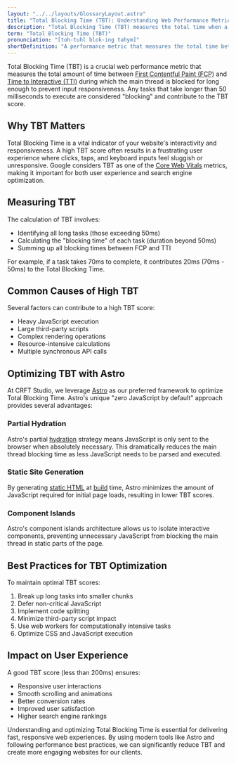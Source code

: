 ```yaml
---
layout: "../../layouts/GlossaryLayout.astro"
title: "Total Blocking Time (TBT): Understanding Web Performance Metrics"
description: "Total Blocking Time (TBT) measures the total time when a webpage's main thread is blocked, preventing user interactions. Learn how it impacts user experience and optimization strategies."
term: "Total Blocking Time (TBT)"
pronunciation: "[toh-tuhl blok-ing tahym]"
shortDefinition: "A performance metric that measures the total time between First Contentful Paint and Time to Interactive when the main thread is blocked for long enough to prevent input responsiveness."
---
```


Total Blocking Time (TBT) is a crucial web performance metric that measures the total amount of time between [First Contentful Paint (FCP)](/glossary/first-contentful-paint) and [Time to Interactive (TTI)](/glossary/time-to-interactive) during which the main thread is blocked for long enough to prevent input responsiveness. Any tasks that take longer than 50 milliseconds to execute are considered "blocking" and contribute to the TBT score.

## Why TBT Matters

Total Blocking Time is a vital indicator of your website's interactivity and responsiveness. A high TBT score often results in a frustrating user experience where clicks, taps, and keyboard inputs feel sluggish or unresponsive. Google considers TBT as one of the [Core Web Vitals](/glossary/core-web-vitals) metrics, making it important for both user experience and search engine optimization.

## Measuring TBT

The calculation of TBT involves:
- Identifying all long tasks (those exceeding 50ms)
- Calculating the "blocking time" of each task (duration beyond 50ms)
- Summing up all blocking times between FCP and TTI

For example, if a task takes 70ms to complete, it contributes 20ms (70ms - 50ms) to the Total Blocking Time.

## Common Causes of High TBT

Several factors can contribute to a high TBT score:
- Heavy JavaScript execution
- Large third-party scripts
- Complex rendering operations
- Resource-intensive calculations
- Multiple synchronous API calls

## Optimizing TBT with Astro

At CRFT Studio, we leverage [Astro](https://astro.build) as our preferred framework to optimize Total Blocking Time. Astro's unique "zero JavaScript by default" approach provides several advantages:

### Partial Hydration
Astro's partial [hydration](/glossary/hydration) strategy means JavaScript is only sent to the browser when absolutely necessary. This dramatically reduces the main thread blocking time as less JavaScript needs to be parsed and executed.

### Static Site Generation
By generating [static HTML](/glossary/static-content) at [build](/glossary/build-process) time, Astro minimizes the amount of JavaScript required for initial page loads, resulting in lower TBT scores.

### Component Islands
Astro's component islands architecture allows us to isolate interactive components, preventing unnecessary JavaScript from blocking the main thread in static parts of the page.

## Best Practices for TBT Optimization

To maintain optimal TBT scores:
1. Break up long tasks into smaller chunks
2. Defer non-critical JavaScript
3. Implement code splitting
4. Minimize third-party script impact
5. Use web workers for computationally intensive tasks
6. Optimize CSS and JavaScript execution

## Impact on User Experience

A good TBT score (less than 200ms) ensures:
- Responsive user interactions
- Smooth scrolling and animations
- Better conversion rates
- Improved user satisfaction
- Higher search engine rankings

Understanding and optimizing Total Blocking Time is essential for delivering fast, responsive web experiences. By using modern tools like Astro and following performance best practices, we can significantly reduce TBT and create more engaging websites for our clients.